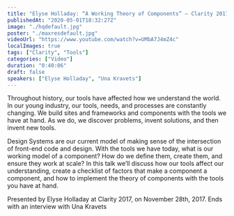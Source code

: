 ```yaml
---
title: "Elyse Holladay: “A Working Theory of Components” — Clarity 2017"
publishedAt: "2020-05-01T18:32:27Z"
image: "./hqdefault.jpg"
poster: "./maxresdefault.jpg"
videoUrl: "https://www.youtube.com/watch?v=UMbA7J4mZ4c"
localImages: true
tags: ["Clarity", "Tools"]
categories: ["Video"]
duration: "0:40:06"
draft: false
speakers: ["Elyse Holladay", "Una Kravets"]
---
```


Throughout history, our tools have affected how we understand the world. In our young industry, our tools, needs, and processes are constantly changing. We build sites and frameworks and components with the tools we have at hand. As we do, we discover problems, invent solutions, and then invent new tools.

Design Systems are our current model of making sense of the intersection of front-end code and design. With the tools we have today, what is our working model of a component? How do we define them, create them, and ensure they work at scale? In this talk we’ll discuss how our tools affect our understanding, create a checklist of factors that make a component a component, and how to implement the theory of components with the tools you have at hand.

Presented by Elyse Holladay at Clarity 2017, on November 28th, 2017. Ends with an interview with Una Kravets

